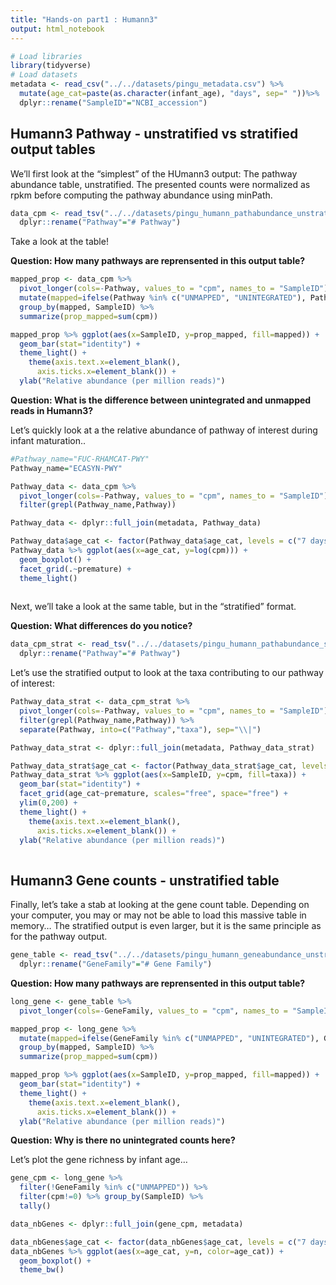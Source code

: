 ```yaml
---
title: "Hands-on part1 : Humann3"
output: html_notebook
---
```



```r
# Load libraries
library(tidyverse)
# Load datasets
metadata <- read_csv("../../datasets/pingu_metadata.csv") %>%
  mutate(age_cat=paste(as.character(infant_age), "days", sep=" "))%>%
  dplyr::rename("SampleID"="NCBI_accession")
```

## Humann3 Pathway - unstratified vs stratified output tables

We'll first look at the "simplest" of the HUmann3 output: The pathway abundance table, unstratified. The presented counts were normalized as rpkm before computing the pathway abundance using minPath.

```r
data_cpm <- read_tsv("../../datasets/pingu_humann_pathabundance_unstratified.tsv") %>%
  dplyr::rename("Pathway"="# Pathway")
```

Take a look at the table!

**Question: How many pathways are reprensented in this output table?**

```r
mapped_prop <- data_cpm %>%
  pivot_longer(cols=-Pathway, values_to = "cpm", names_to = "SampleID") %>%
  mutate(mapped=ifelse(Pathway %in% c("UNMAPPED", "UNINTEGRATED"), Pathway, "MAPPED")) %>%
  group_by(mapped, SampleID) %>%
  summarize(prop_mapped=sum(cpm))

mapped_prop %>% ggplot(aes(x=SampleID, y=prop_mapped, fill=mapped)) +
  geom_bar(stat="identity") +
  theme_light() +
    theme(axis.text.x=element_blank(), 
      axis.ticks.x=element_blank()) +
  ylab("Relative abundance (per million reads)")

```

**Question: What is the difference between unintegrated and unmapped reads in Humann3?**

Let's quickly look at a the relative abundance of pathway of interest during infant maturation..

```r
#Pathway_name="FUC-RHAMCAT-PWY"
Pathway_name="ECASYN-PWY"

Pathway_data <- data_cpm %>%
  pivot_longer(cols=-Pathway, values_to = "cpm", names_to = "SampleID") %>%
  filter(grepl(Pathway_name,Pathway))

Pathway_data <- dplyr::full_join(metadata, Pathway_data)

Pathway_data$age_cat <- factor(Pathway_data$age_cat, levels = c("7 days", "28 days", "120 days", "365 days"))
Pathway_data %>% ggplot(aes(x=age_cat, y=log(cpm))) + 
  geom_boxplot() +
  facet_grid(.~premature) +
  theme_light() 
  

```




Next, we'll take a look at the same table, but in the "stratified" format. 

**Question: What differences do you notice? **

```r
data_cpm_strat <- read_tsv("../../datasets/pingu_humann_pathabundance_stratified.tsv") %>%
  dplyr::rename("Pathway"="# Pathway")

```

Let's use the stratified output to look at the taxa contributing to our pathway of interest:

```r
Pathway_data_strat <- data_cpm_strat %>%
  pivot_longer(cols=-Pathway, values_to = "cpm", names_to = "SampleID") %>%
  filter(grepl(Pathway_name,Pathway)) %>%
  separate(Pathway, into=c("Pathway","taxa"), sep="\\|")

Pathway_data_strat <- dplyr::full_join(metadata, Pathway_data_strat)

Pathway_data_strat$age_cat <- factor(Pathway_data_strat$age_cat, levels = c("7 days", "28 days", "120 days", "365 days"))
Pathway_data_strat %>% ggplot(aes(x=SampleID, y=cpm, fill=taxa)) + 
  geom_bar(stat="identity") +
  facet_grid(age_cat~premature, scales="free", space="free") +
  ylim(0,200) +
  theme_light() +
    theme(axis.text.x=element_blank(), 
      axis.ticks.x=element_blank()) +
  ylab("Relative abundance (per million reads)")
  
```

## Humann3 Gene counts - unstratified table

Finally, let's take a stab at looking at the gene count table. Depending on your computer, you may or may not be able to load this massive table in memory... The stratified output is even larger, but it is the same principle as for the pathway output.

```r
gene_table <- read_tsv("../../datasets/pingu_humann_geneabundance_unstratified.tsv.gz")  %>%
  dplyr::rename("GeneFamily"="# Gene Family")
```

**Question: How many pathways are reprensented in this output table?**

```r
long_gene <- gene_table %>%
  pivot_longer(cols=-GeneFamily, values_to = "cpm", names_to = "SampleID") 

mapped_prop <- long_gene %>%
  mutate(mapped=ifelse(GeneFamily %in% c("UNMAPPED", "UNINTEGRATED"), GeneFamily, "MAPPED")) %>%
  group_by(mapped, SampleID) %>%
  summarize(prop_mapped=sum(cpm))

mapped_prop %>% ggplot(aes(x=SampleID, y=prop_mapped, fill=mapped)) +
  geom_bar(stat="identity") +
  theme_light() +
    theme(axis.text.x=element_blank(), 
      axis.ticks.x=element_blank()) +
  ylab("Relative abundance (per million reads)")

```

**Question: Why is there no unintegrated counts here?**

Let's plot the gene richness by infant age...

```r
gene_cpm <- long_gene %>%
  filter(!GeneFamily %in% c("UNMAPPED")) %>%
  filter(cpm!=0) %>% group_by(SampleID) %>%
  tally()

data_nbGenes <- dplyr::full_join(gene_cpm, metadata)

data_nbGenes$age_cat <- factor(data_nbGenes$age_cat, levels = c("7 days", "28 days", "120 days", "365 days"))
data_nbGenes %>% ggplot(aes(x=age_cat, y=n, color=age_cat)) +
  geom_boxplot() +
  theme_bw()

```

